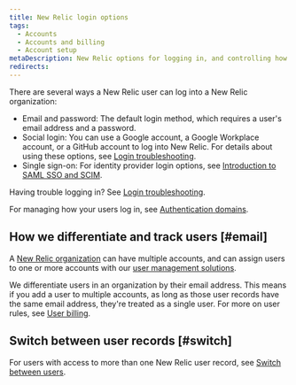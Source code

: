 ```yaml
---
title: New Relic login options
tags:
  - Accounts
  - Accounts and billing
  - Account setup
metaDescription: New Relic options for logging in, and controlling how your users log in.  
redirects:
---
```


There are several ways a New Relic user can log into a New Relic organization: 

* Email and password: The default login method, which requires a user's email address and a password.
* Social login: You can use a Google account, a Google Workplace account, or a GitHub account to log into New Relic. For details about using these options, see [Login troubleshooting](/docs/accounts/accounts-billing/account-setup/troubleshoot-new-relics-password-email-address-login-problems#social-login).
* Single sign-on: For identity provider login options, see [Introduction to SAML SSO and SCIM](/docs/accounts/accounts-billing/new-relic-one-user-management/introduction-saml-scim). 

Having trouble logging in? See [Login troubleshooting](/docs/accounts/accounts-billing/account-setup/troubleshoot-new-relics-password-email-address-login-problems/).

For managing how your users log in, see [Authentication domains](/docs/accounts/accounts-billing/new-relic-one-user-management/authentication-domains-saml-sso-scim-more).

## How we differentiate and track users [#email]

A [New Relic organization](/docs/accounts/accounts-billing/account-structure/new-relic-account-structure) can have multiple accounts, and can assign users to one or more accounts with our [user management solutions](/docs/accounts/accounts-billing/new-relic-one-user-management/introduction-managing-users). 

We differentiate users in an organization by their email address. This means if you add a user to multiple accounts, as long as those user records have the same email address, they're treated as a single user. For more on user rules, see [User billing](/docs/accounts/accounts-billing/new-relic-one-pricing-billing/user-count-billing). 

## Switch between user records [#switch]

For users with access to more than one New Relic user record, see [Switch between users](/docs/accounts/accounts-billing/account-setup/multiple-logins-found).
